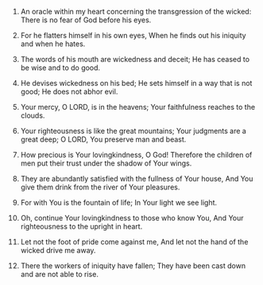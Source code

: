 
1. An oracle within my heart concerning the transgression of the wicked: There is no fear of God before his eyes.

2. For he flatters himself in his own eyes, When he finds out his iniquity and when he hates.

3. The words of his mouth are wickedness and deceit; He has ceased to be wise and to do good.

4. He devises wickedness on his bed; He sets himself in a way that is not good; He does not abhor evil.

5. Your mercy, O LORD, is in the heavens; Your faithfulness reaches to the clouds.

6. Your righteousness is like the great mountains; Your judgments are a great deep; O LORD, You preserve man and beast.

7. How precious is Your lovingkindness, O God! Therefore the children of men put their trust under the shadow of Your wings.

8. They are abundantly satisfied with the fullness of Your house, And You give them drink from the river of Your pleasures.

9. For with You is the fountain of life; In Your light we see light.

10. Oh, continue Your lovingkindness to those who know You, And Your righteousness to the upright in heart.

11. Let not the foot of pride come against me, And let not the hand of the wicked drive me away.

12. There the workers of iniquity have fallen; They have been cast down and are not able to rise.


